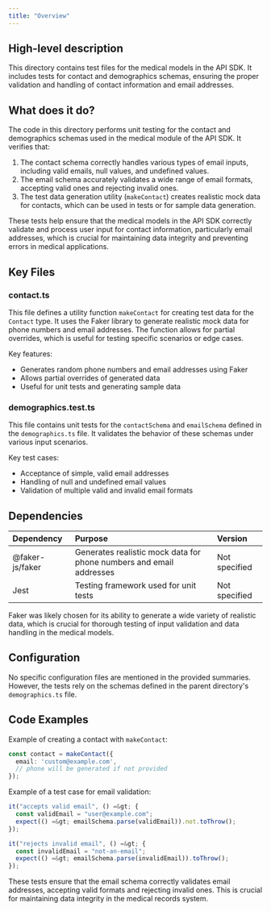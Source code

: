 ```yaml
---
title: "Overview"
---
```


## High-level description
This directory contains test files for the medical models in the API SDK. It includes tests for contact and demographics schemas, ensuring the proper validation and handling of contact information and email addresses.

## What does it do?
The code in this directory performs unit testing for the contact and demographics schemas used in the medical module of the API SDK. It verifies that:

1. The contact schema correctly handles various types of email inputs, including valid emails, null values, and undefined values.
2. The email schema accurately validates a wide range of email formats, accepting valid ones and rejecting invalid ones.
3. The test data generation utility (`makeContact`) creates realistic mock data for contacts, which can be used in tests or for sample data generation.

These tests help ensure that the medical models in the API SDK correctly validate and process user input for contact information, particularly email addresses, which is crucial for maintaining data integrity and preventing errors in medical applications.

## Key Files

### contact.ts
This file defines a utility function `makeContact` for creating test data for the `Contact` type. It uses the Faker library to generate realistic mock data for phone numbers and email addresses. The function allows for partial overrides, which is useful for testing specific scenarios or edge cases.

Key features:
- Generates random phone numbers and email addresses using Faker
- Allows partial overrides of generated data
- Useful for unit tests and generating sample data

### demographics.test.ts
This file contains unit tests for the `contactSchema` and `emailSchema` defined in the `demographics.ts` file. It validates the behavior of these schemas under various input scenarios.

Key test cases:
- Acceptance of simple, valid email addresses
- Handling of null and undefined email values
- Validation of multiple valid and invalid email formats

## Dependencies
| Dependency | Purpose | Version |
|:-----------|:--------|:--------|
| @faker-js/faker | Generates realistic mock data for phone numbers and email addresses | Not specified |
| Jest | Testing framework used for unit tests | Not specified |

Faker was likely chosen for its ability to generate a wide variety of realistic data, which is crucial for thorough testing of input validation and data handling in the medical models.

## Configuration
No specific configuration files are mentioned in the provided summaries. However, the tests rely on the schemas defined in the parent directory's `demographics.ts` file.

## Code Examples

Example of creating a contact with `makeContact`:

```typescript
const contact = makeContact({
  email: 'custom@example.com',
  // phone will be generated if not provided
});
```

Example of a test case for email validation:

```typescript
it("accepts valid email", () =&gt; {
  const validEmail = "user@example.com";
  expect(() =&gt; emailSchema.parse(validEmail)).not.toThrow();
});

it("rejects invalid email", () =&gt; {
  const invalidEmail = "not-an-email";
  expect(() =&gt; emailSchema.parse(invalidEmail)).toThrow();
});
```

These tests ensure that the email schema correctly validates email addresses, accepting valid formats and rejecting invalid ones. This is crucial for maintaining data integrity in the medical records system.